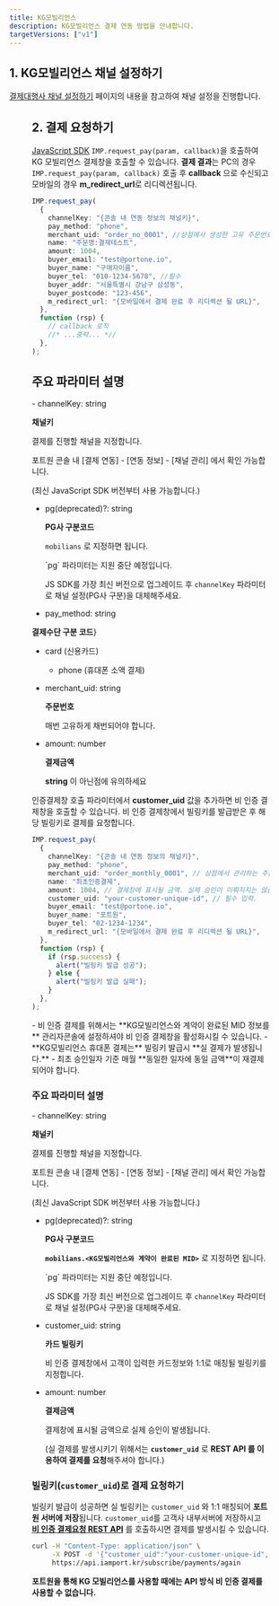 ```yaml
---
title: KG모빌리언스
description: KG모빌리언스 결제 연동 방법을 안내합니다.
targetVersions: ["v1"]
---
```



## 1. KG모빌리언스 채널 설정하기

[결제대행사 채널 설정하기](/opi/ko/integration/ready/readme#3-결제대행사-채널-설정하기) 페이지의 내용을 참고하여 채널 설정을 진행합니다.

<Figure src="/gitbook-assets/ko/screenshot 2022-06-03 7.34.26.png" />

## 2. 결제 요청하기

[JavaScript SDK](/sdk/ko/v1-sdk/javascript-sdk/readme) `IMP.request_pay(param, callback)`을 호출하여
KG 모빌리언스 결제창을 호출할 수 있습니다.
**결제 결과**는 PC의 경우 `IMP.request_pay(param, callback)` 호출 후
**callback** 으로 수신되고
모바일의 경우 **m\_redirect\_url**로 리디렉션됩니다.

```ts title="Javascript SDK"
IMP.request_pay(
  {
    channelKey: "{콘솔 내 연동 정보의 채널키}",
    pay_method: "phone",
    merchant_uid: "order_no_0001", //상점에서 생성한 고유 주문번호
    name: "주문명:결제테스트",
    amount: 1004,
    buyer_email: "test@portone.io",
    buyer_name: "구매자이름",
    buyer_tel: "010-1234-5678", //필수
    buyer_addr: "서울특별시 강남구 삼성동",
    buyer_postcode: "123-456",
    m_redirect_url: "{모바일에서 결제 완료 후 리디렉션 될 URL}",
  },
  function (rsp) {
    // callback 로직
    //* ...중략... *//
  },
);
```

## 주요 파라미터 설명

<Parameter flatten>
- channelKey: string

  **채널키**

  결제를 진행할 채널을 지정합니다.

  포트원 콘솔 내 \[결제 연동] - \[연동 정보] - \[채널 관리] 에서 확인 가능합니다.

  (최신 JavaScript SDK 버전부터 사용 가능합니다.)

- pg(deprecated)?: string

  **PG사 구분코드**

  `mobilians` 로 지정하면 됩니다.

  <Hint style="warning">
    `pg` 파라미터는 지원 중단 예정입니다.

    JS SDK를 가장 최신 버전으로 업그레이드 후 `channelKey` 파라미터로 채널 설정(PG사 구분)을 대체해주세요.
  </Hint>

- pay\_method: string

**결제수단 구분 코드**}

- card (신용카드)

  - phone (휴대폰 소액 결제)

- merchant\_uid: string

  **주문번호**

  매번 고유하게 채번되어야 합니다.

- amount: number

  **결제금액**

  **string** 이 아닌점에 유의하세요

</Parameter>

인증결제창 호출 파라미터에서 **customer\_uid** 값을 추가하면 비 인증 결제창을 호출할 수 있습니다. 비
인증 결제창에서 빌링키를 발급받은 후 해당 빌링키로 결제를 요청합니다.

```ts title="Javascript SDK"
IMP.request_pay(
  {
    channelKey: "{콘솔 내 연동 정보의 채널키}",
    pay_method: "phone",
    merchant_uid: "order_monthly_0001", // 상점에서 관리하는 주문 번호
    name: "최초인증결제",
    amount: 1004, // 결제창에 표시될 금액. 실제 승인이 이뤄지지는 않습니다.
    customer_uid: "your-customer-unique-id", // 필수 입력.
    buyer_email: "test@portone.io",
    buyer_name: "포트원",
    buyer_tel: "02-1234-1234",
    m_redirect_url: "{모바일에서 결제 완료 후 리디렉션 될 URL}",
  },
  function (rsp) {
    if (rsp.success) {
      alert("빌링키 발급 성공");
    } else {
      alert("빌링키 발급 실패");
    }
  },
);
```

<Hint style="info">
  - 비 인증 결제를 위해서는 **KG모빌리언스와 계약이 완료된 MID 정보를** 관리자콘솔에 설정하셔야 비 인증 결제창을 활성화시킬 수 있습니다.
  - **KG모빌리언스 휴대폰 결제는** 빌링키 발급시 **실 결제가 발생됩니다.**
  - 최초 승인일자 기준 매월 **동일한 일자에 동일 금액**이 재결제되어야 합니다.
</Hint>

### 주요 파라미터 설명

<Parameter flatten>
- channelKey: string

  **채널키**

  결제를 진행할 채널을 지정합니다.

  포트원 콘솔 내 \[결제 연동] - \[연동 정보] - \[채널 관리] 에서 확인 가능합니다.

  (최신 JavaScript SDK 버전부터 사용 가능합니다.)

- pg(deprecated)?: string

  **PG사 구분코드**

  **`mobilians.<KG모빌리언스와 계약이 완료된 MID>`** 로 지정하면 됩니다.

  <Hint style="warning">
    `pg` 파라미터는 지원 중단 예정입니다.

    JS SDK를 가장 최신 버전으로 업그레이드 후 `channelKey` 파라미터로 채널 설정(PG사 구분)을 대체해주세요.
  </Hint>

- customer\_uid: string

  **카드 빌링키**

  비 인증 결제창에서 고객이 입력한 카드정보와 1:1로 매칭될 빌링키를 지정합니다.

- amount: number

  **결제금액**

  결제창에 표시될 금액으로 실제 승인이 발생됩니다.

  (실 결제를 발생시키기 위해서는 **`customer_uid`** 로 **REST API 를 이용하여 결제를 요청**해주셔야 합니다.)

</Parameter>

### 빌링키(`customer_uid`)로 결제 요청하기

빌링키 발급이 성공하면 실 빌링키는 `customer_uid` 와 1:1 매칭되어 **포트원 서버에 저장**됩니다.
`customer_uid`를 고객사 내부서버에 저장하시고 [**비 인증 결제요청 REST API**](/api/rest-v1/nonAuthPayment?v=v1#post%20%2Fsubscribe%2Fpayments%2Fagain) 를 호출하시면
결제를 발생시킬 수 있습니다.

```sh title="server-side"
curl -H "Content-Type: application/json" \
     -X POST -d '{"customer_uid":"your-customer-unique-id", "merchant_uid":"order_id_8237352", "amount":1004}' \
     https://api.iamport.kr/subscribe/payments/again
```

**포트원을 통해 KG 모빌리언스를 사용할 때에는 API 방식 비 인증 결제를 사용할 수 없습니다.**
